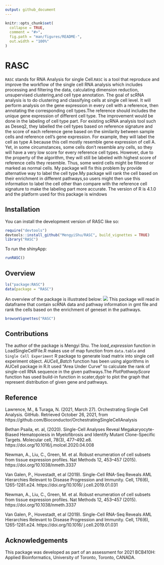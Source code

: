 ```yaml
---
output: github_document
---
```


<!-- README.md is generated from README.Rmd. Please edit that file -->

```r
knitr::opts_chunk$set(
  collapse = TRUE,
  comment = "#>",
  fig.path = "man/figures/README-",
  out.width = "100%"
)
```

# RASC

<!-- badges: start -->
<!-- badges: end -->

`RASC` stands for RNA Analysis for single Cell.`RASC` is a tool that reproduce and improve the workflow of the single cell RNA analysis which includes processing and filtering the data, calculating dimension reduction, unsupervised clustering,and cell type annotation. The goal of scRNA analysis is to do clustering and classifying cells at single cell level. It will perform analysis on the gene expression in every cell with a reference, then annotating the corresponding cell types.The reference should includes the unique gene expression of different cell type. The improvement would be done in the labeling of cell type part. For existing
scRNA analysis tool such as Deseq2, they labelled the cell types based on reference signature and the score of each reference gene based on the similarity between sample cells and reference cell’s gene expression. For example, they will label the cell as type A because this cell mostly resemble gene expression of cell A. Yet, in some circumstances, some cells don’t resemble any cells, so they will have a very low score for every reference cell types. However, due to the property of the algorithm, they will still be labeled with highest score of reference cells they resemble. Thus, some weird cells might be filtered or marked as normal cells. My package will fix this problem by provide alternative way to label the cell type.My package will rank the cell based on their enrichment in different pathways,so users might then use this information to label the cell other than compare with the reference cell signature to make the labeling part more accurate.
The version of R is 4.1.0 and the platform used for this package is windows

## Installation

You can install the development version of RASC like so:

```R
require("devtools")
devtools::install_github("MengyiShu/RASC", build_vignettes = TRUE)
library("RASC")
```
To run the shinyApp:
``` r
runRASC()
```

## Overview
```R
ls("package:RASC")
data(package = "RASC")
```
An overview of the package is illustrated below:
![](./inst/extdata/RASC.png)
This package will read in dataframe that contain scRNA data and pathway information in gmt file and rank the cells based on the enrichment of geneset in the pathways.


```R
browseVignettes("RASC")
```

## Contributions



The author of the package is Mengyi Shu. The *load_expression* function in LoadSingleCellFile.R makes use of map function from `data.table` and `Single Cell Experiment` R package to generate load matrix into single cell experiment object.  *AUCell_Batch* function has been using algorithms in AUCell package in R.It used 
 "Area Under Curve" to calculate the rank of single-cell RNA sequence in the given 
 pathways.The *PlotPathwayScore* function has used build-in function in scater,dyplr 
 to plot the graph that represent distribution of given gene and pathways.
 
## Reference

Lawrence, M., & Turaga, N. (2021, March 27). Orchestrating Single Cell Analysis. GitHub. Retrieved October 26, 2021, from https://github.com/Bioconductor/OrchestratingSingleCellAnalysis

Bethan Psaila, et. al,  (2020). Single-Cell Analyses Reveal Megakaryocyte-Biased Hematopoiesis in Myelofibrosis and Identify Mutant Clone-Specific Targets. Molecular cell, 78(3), 477–492.e8. https://doi.org/10.1016/j.molcel.2020.04.008

Newman, A., Liu, C., Green, M. et al. Robust enumeration of cell subsets from tissue expression profiles. Nat Methods 12, 453–457 (2015). https://doi.org/10.1038/nmeth.3337

Van Galen, P., Hovestadt, et al (2019). Single-Cell RNA-Seq Reveals AML Hierarchies Relevant to Disease Progression and Immunity. Cell, 176(6), 1265-1281.e24. https://doi.org/10.1016/ j.cell.2019.01.031

Newman, A., Liu, C., Green, M. et al. Robust enumeration of cell subsets from tissue expression profiles. Nat Methods 12, 453–457 (2015). https://doi.org/10.1038/nmeth.3337

Van Galen, P., Hovestadt, et al (2019). Single-Cell RNA-Seq Reveals AML Hierarchies Relevant to Disease Progression and Immunity. Cell, 176(6), 1265-1281.e24. https://doi.org/10.1016/ j.cell.2019.01.031



## Acknowledgements
This package was developed as part of an assessment for 2021 BCB410H: Applied Bioinformatics, University of Toronto, Toronto, CANADA.
